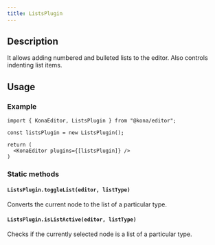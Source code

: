 ```yaml
---
title: ListsPlugin
---
```


## Description
It allows adding numbered and bulleted lists to the editor. Also controls indenting list items.


## Usage
### Example
```tsx
import { KonaEditor, ListsPlugin } from "@kona/editor";

const listsPlugin = new ListsPlugin();

return (
  <KonaEditor plugins={[listsPlugin]} />
)
```

### Static methods
#### `ListsPlugin.toggleList(editor, listType)`
Converts the current node to the list of a particular type.

#### `ListsPlugin.isListActive(editor, listType)`
Checks if the currently selected node is a list of a particular type.
